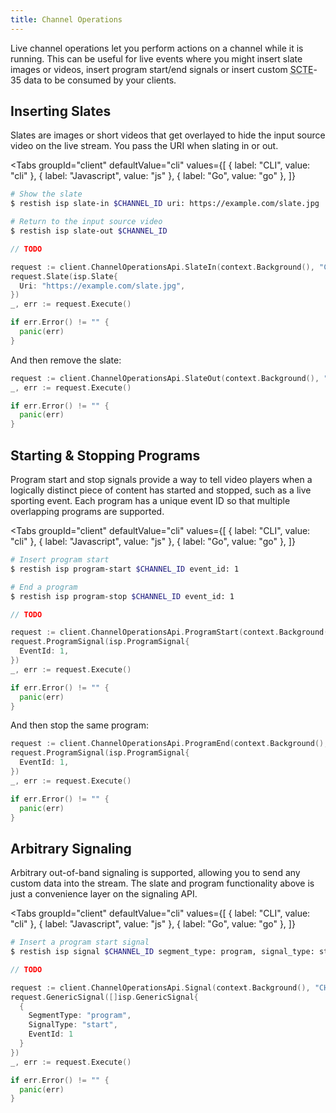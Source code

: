 ```yaml
---
title: Channel Operations
---
```



Live channel operations let you perform actions on a channel while it is running. This can be useful for live events where you might insert slate images or videos, insert program start/end signals or insert custom <abbr title="Society of Cable Telecommunications Engineers">SCTE</abbr>-35 data to be consumed by your clients.

## Inserting Slates

Slates are images or short videos that get overlayed to hide the input source video on the live stream. You pass the URI when slating in or out.

<Tabs
  groupId="client"
  defaultValue="cli"
  values={[
    { label: "CLI", value: "cli" },
    { label: "Javascript", value: "js" },
    { label: "Go", value: "go" },
  ]}
>
  <TabItem value="cli">

```bash
# Show the slate
$ restish isp slate-in $CHANNEL_ID uri: https://example.com/slate.jpg

# Return to the input source video
$ restish isp slate-out $CHANNEL_ID
```

  </TabItem>
  <TabItem value="js">

```js
// TODO
```

  </TabItem>
  <TabItem value="go">

```go
request := client.ChannelOperationsApi.SlateIn(context.Background(), "CHANNEL_ID")
request.Slate(isp.Slate{
  Uri: "https://example.com/slate.jpg",
})
_, err := request.Execute()

if err.Error() != "" {
  panic(err)
}
```

And then remove the slate:

```go
request := client.ChannelOperationsApi.SlateOut(context.Background(), "CHANNEL_ID")
_, err := request.Execute()

if err.Error() != "" {
  panic(err)
}
```

  </TabItem>
</Tabs>

## Starting & Stopping Programs

Program start and stop signals provide a way to tell video players when a logically distinct piece of content has started and stopped, such as a live sporting event. Each program has a unique event ID so that multiple overlapping programs are supported.

<Tabs
  groupId="client"
  defaultValue="cli"
  values={[
    { label: "CLI", value: "cli" },
    { label: "Javascript", value: "js" },
    { label: "Go", value: "go" },
  ]}
>
  <TabItem value="cli">

```bash
# Insert program start
$ restish isp program-start $CHANNEL_ID event_id: 1

# End a program
$ restish isp program-stop $CHANNEL_ID event_id: 1
```

  </TabItem>
  <TabItem value="js">

```js
// TODO
```

  </TabItem>
  <TabItem value="go">

```go
request := client.ChannelOperationsApi.ProgramStart(context.Background(), "CHANNEL_ID")
request.ProgramSignal(isp.ProgramSignal{
  EventId: 1,
})
_, err := request.Execute()

if err.Error() != "" {
  panic(err)
}
```

And then stop the same program:

```go
request := client.ChannelOperationsApi.ProgramEnd(context.Background(), "CHANNEL_ID")
request.ProgramSignal(isp.ProgramSignal{
  EventId: 1,
})
_, err := request.Execute()

if err.Error() != "" {
  panic(err)
}
```

  </TabItem>
</Tabs>

## Arbitrary Signaling

Arbitrary out-of-band signaling is supported, allowing you to send any custom data into the stream. The slate and program functionality above is just a convenience layer on the signaling API.

<Tabs
  groupId="client"
  defaultValue="cli"
  values={[
    { label: "CLI", value: "cli" },
    { label: "Javascript", value: "js" },
    { label: "Go", value: "go" },
  ]}
>
  <TabItem value="cli">

```bash
# Insert a program start signal
$ restish isp signal $CHANNEL_ID segment_type: program, signal_type: start, event_id: 1
```

  </TabItem>
  <TabItem value="js">

```js
// TODO
```

  </TabItem>
  <TabItem value="go">

```go
request := client.ChannelOperationsApi.Signal(context.Background(), "CHANNEL_ID")
request.GenericSignal([]isp.GenericSignal{
  {
    SegmentType: "program",
    SignalType: "start",
    EventId: 1
  }
})
_, err := request.Execute()

if err.Error() != "" {
  panic(err)
}
```

  </TabItem>
</Tabs>
